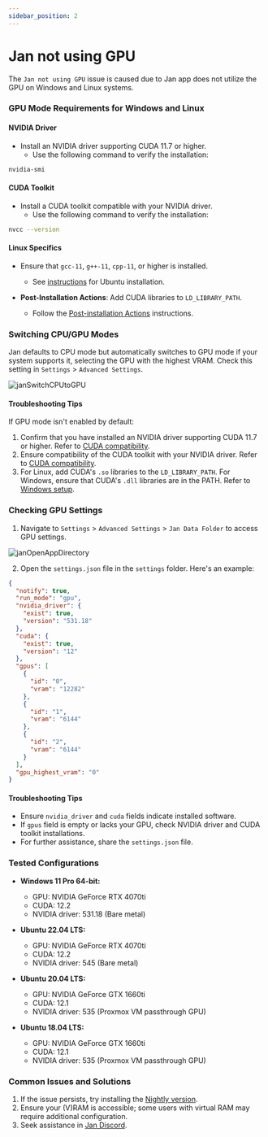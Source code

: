 ```yaml
---
sidebar_position: 2
---
```



# Jan not using GPU

The `Jan not using GPU` issue is caused due to Jan app does not utilize the GPU on Windows and Linux systems.

### GPU Mode Requirements for Windows and Linux

#### NVIDIA Driver

- Install an NVIDIA driver supporting CUDA 11.7 or higher.
  - Use the following command to verify the installation:

```sh
nvidia-smi
```

#### CUDA Toolkit

- Install a CUDA toolkit compatible with your NVIDIA driver.
  - Use the following command to verify the installation:

```sh
nvcc --version
```

#### Linux Specifics

- Ensure that `gcc-11`, `g++-11`, `cpp-11`, or higher is installed.
  - See [instructions](https://gcc.gnu.org/projects/cxx-status.html#cxx17) for Ubuntu installation.

- **Post-Installation Actions**: Add CUDA libraries to `LD_LIBRARY_PATH`.
  - Follow the [Post-installation Actions](https://docs.nvidia.com/cuda/cuda-installation-guide-linux/index.html#post-installation-actions) instructions.

### Switching CPU/GPU Modes

Jan defaults to CPU mode but automatically switches to GPU mode if your system supports it, selecting the GPU with the highest VRAM. Check this setting in `Settings` > `Advanced Settings`.

<div class="text--center" > 
    <img src={ switchGPU } width = { 800 } alt = "janSwitchCPUtoGPU" />
</div>

#### Troubleshooting Tips

If GPU mode isn't enabled by default:

1. Confirm that you have installed an NVIDIA driver supporting CUDA 11.7 or higher. Refer to [CUDA compatibility](https://docs.nvidia.com/deploy/cuda-compatibility/index.html#binary-compatibility__table-toolkit-driver).
2. Ensure compatibility of the CUDA toolkit with your NVIDIA driver. Refer to [CUDA compatibility](https://docs.nvidia.com/deploy/cuda-compatibility/index.html#binary-compatibility__table-toolkit-driver).
3. For Linux, add CUDA's `.so` libraries to the `LD_LIBRARY_PATH`. For Windows, ensure that CUDA's `.dll` libraries are in the PATH. Refer to [Windows setup](https://docs.nvidia.com/cuda/cuda-installation-guide-microsoft-windows/index.html#environment-setup).

### Checking GPU Settings

1. Navigate to `Settings` > `Advanced Settings` > `Jan Data Folder` to access GPU settings.

<div class="text--center" > 
    <img src={ openDirectory } width = { 800 } alt = "janOpenAppDirectory" />
</div>

2. Open the `settings.json` file in the `settings` folder. Here's an example:

```json title="~/jan/settings/settings.json"
{
  "notify": true,
  "run_mode": "gpu",
  "nvidia_driver": {
    "exist": true,
    "version": "531.18"
  },
  "cuda": {
    "exist": true,
    "version": "12"
  },
  "gpus": [
    {
      "id": "0",
      "vram": "12282"
    },
    {
      "id": "1",
      "vram": "6144"
    },
    {
      "id": "2",
      "vram": "6144"
    }
  ],
  "gpu_highest_vram": "0"
}
```

#### Troubleshooting Tips

 - Ensure `nvidia_driver` and `cuda` fields indicate installed software.
 - If `gpus` field is empty or lacks your GPU, check NVIDIA driver and CUDA toolkit installations.
 - For further assistance, share the `settings.json` file.

### Tested Configurations

- **Windows 11 Pro 64-bit:**
  - GPU: NVIDIA GeForce RTX 4070ti
  - CUDA: 12.2
  - NVIDIA driver: 531.18 (Bare metal)

- **Ubuntu 22.04 LTS:**
  - GPU: NVIDIA GeForce RTX 4070ti
  - CUDA: 12.2
  - NVIDIA driver: 545 (Bare metal)

- **Ubuntu 20.04 LTS:**
  - GPU: NVIDIA GeForce GTX 1660ti
  - CUDA: 12.1
  - NVIDIA driver: 535 (Proxmox VM passthrough GPU)

- **Ubuntu 18.04 LTS:**
  - GPU: NVIDIA GeForce GTX 1660ti
  - CUDA: 12.1
  - NVIDIA driver: 535 (Proxmox VM passthrough GPU)

### Common Issues and Solutions

1. If the issue persists, try installing the [Nightly version](https://jan.ai/install/nightly/).
2. Ensure your (V)RAM is accessible; some users with virtual RAM may require additional configuration.
3. Seek assistance in [Jan Discord](https://discord.gg/mY69SZaMaC).